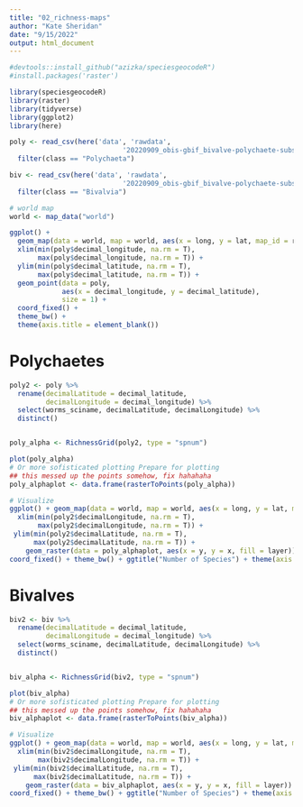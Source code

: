 ```yaml
---
title: "02_richness-maps"
author: "Kate Sheridan"
date: "9/15/2022"
output: html_document
---
```


```r
#devtools::install_github("azizka/speciesgeocodeR")
#install.packages('raster')

library(speciesgeocodeR)
library(raster)
library(tidyverse)
library(ggplot2)
library(here)
```

```r
poly <- read_csv(here('data', 'rawdata',
                            '20220909_obis-gbif_bivalve-polychaete-subset.csv')) %>%
  filter(class == "Polychaeta")

biv <- read_csv(here('data', 'rawdata',
                            '20220909_obis-gbif_bivalve-polychaete-subset.csv')) %>%
  filter(class == "Bivalvia")

# world map
world <- map_data("world")
```


```r
ggplot() + 
  geom_map(data = world, map = world, aes(x = long, y = lat, map_id = region), fill = "grey80") + 
  xlim(min(poly$decimal_longitude, na.rm = T), 
       max(poly$decimal_longitude, na.rm = T)) + 
  ylim(min(poly$decimal_latitude, na.rm = T), 
       max(poly$decimal_latitude, na.rm = T)) + 
  geom_point(data = poly, 
             aes(x = decimal_longitude, y = decimal_latitude), 
             size = 1) + 
  coord_fixed() + 
  theme_bw() + 
  theme(axis.title = element_blank())
```


# Polychaetes

```r
poly2 <- poly %>%
  rename(decimalLatitude = decimal_latitude,
         decimalLongitude = decimal_longitude) %>%
  select(worms_sciname, decimalLatitude, decimalLongitude) %>% 
  distinct()


poly_alpha <- RichnessGrid(poly2, type = "spnum")

plot(poly_alpha)
# Or more sofisticated plotting Prepare for plotting
## this messed up the points somehow, fix hahahaha
poly_alphaplot <- data.frame(rasterToPoints(poly_alpha))

# Visualize
ggplot() + geom_map(data = world, map = world, aes(x = long, y = lat, map_id = region), fill = "grey80") +
  xlim(min(poly2$decimalLongitude, na.rm = T),  
       max(poly2$decimalLongitude, na.rm = T)) + 
 ylim(min(poly2$decimalLatitude, na.rm = T), 
      max(poly2$decimalLatitude, na.rm = T)) + 
    geom_raster(data = poly_alphaplot, aes(x = y, y = x, fill = layer)) + 
coord_fixed() + theme_bw() + ggtitle("Number of Species") + theme(axis.title = element_blank())
```


# Bivalves

```r
biv2 <- biv %>%
  rename(decimalLatitude = decimal_latitude,
         decimalLongitude = decimal_longitude) %>%
  select(worms_sciname, decimalLatitude, decimalLongitude) %>% 
  distinct()


biv_alpha <- RichnessGrid(biv2, type = "spnum")

plot(biv_alpha)
# Or more sofisticated plotting Prepare for plotting
## this messed up the points somehow, fix hahahaha
biv_alphaplot <- data.frame(rasterToPoints(biv_alpha))

# Visualize
ggplot() + geom_map(data = world, map = world, aes(x = long, y = lat, map_id = region), fill = "grey80") +
  xlim(min(biv2$decimalLongitude, na.rm = T),  
       max(biv2$decimalLongitude, na.rm = T)) + 
 ylim(min(biv2$decimalLatitude, na.rm = T), 
      max(biv2$decimalLatitude, na.rm = T)) + 
    geom_raster(data = biv_alphaplot, aes(x = y, y = x, fill = layer)) + 
coord_fixed() + theme_bw() + ggtitle("Number of Species") + theme(axis.title = element_blank())
```
